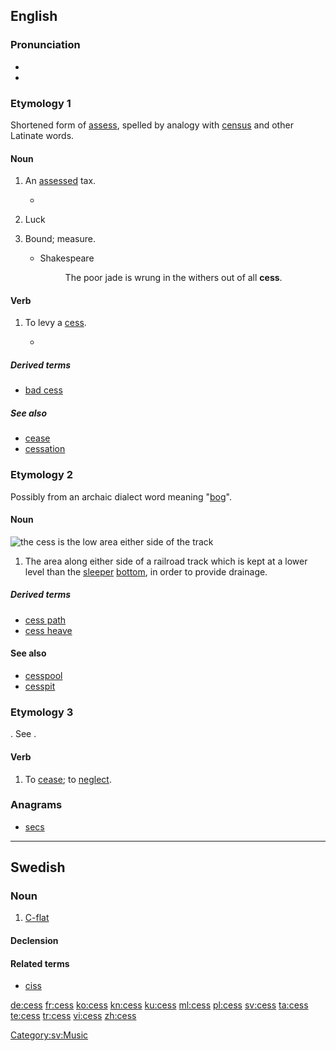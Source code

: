 {{also|Cess|ċess}}
==English==
{{wikipedia}}

===Pronunciation===
* {{IPA|/sɛs/|lang=en}}
* {{rhymes|ɛs|lang=en}}

===Etymology 1===
Shortened form of [[assess]], spelled by analogy with [[census]] and other Latinate words.

====Noun====
{{en-noun|es}}

# {{context|British|Ireland|lang=en}} An [[assess]]ed tax.
#* {{quote-book|year=1596|author={{w|Edmund Spenser|Spenser}}|title={{w|A View of the Present State of Ireland}}|chapter=|edition=|url=http://books.google.com/books?id=1iFMAAAAcAAJ&pg=PA503|passage='''Cess''' is none other than that which you yourself called imposition...}}
# {{context|British|Ireland|informal|lang=en}} Luck
# {{context|obsolete|lang=en}} Bound; measure.
#* Shakespeare
#*: The poor jade is wrung in the withers out of all '''cess'''.

====Verb====
{{en-verb|cesses|cessing|cessed}}

# {{context|British|Ireland|lang=en}} To levy a [[#Noun|cess]].
#* {{quote-book|year=1596|author={{w|Edmund Spenser|Spenser}}|title={{w|A View of the Present State of Ireland}}|chapter=|edition=|url=http://books.google.com/books?id=1iFMAAAAcAAJ&pg=PA517|passage=...according to the quantity thereof, we may '''cess''' the said rent and allowance issuing thereout.}}

=====Derived terms=====
* [[bad cess]]

=====See also=====
* [[cease]]
* [[cessation]]

===Etymology 2===
Possibly from an archaic dialect word meaning "[[bog]]".

====Noun====
[[File:Skagensbanen Bunken.jpg|thumb|right|the '''cess''' is the low area either side of the track]]
{{en-noun|es}}

# {{context|rail transport|lang=en}} The area along either side of a railroad track which is kept at a lower level than the [[sleeper]] [[bottom]], in order to provide drainage.

=====Derived terms=====
* [[cess path]]
* [[cess heave]]

====See also====
* [[cesspool]]
* [[cesspit]]

===Etymology 3===
{{etyl|fr|en}} {{term|cesser|lang=fr}}. See {{term|cease|lang=en}}.

====Verb====
{{en-verb|cesses|cessing|cessed}}

# {{context|obsolete|lang=en}} To [[cease]]; to [[neglect]].
#: {{rfquotek|Spenser}}

{{Webster 1913}}

===Anagrams===
* [[secs#English|secs]]

----

==Swedish==

===Noun===
{{sv-noun|n}}

# [[C-flat]]

====Declension====
{{sv-noun-n-zero|genitive=}}

====Related terms====
* [[ciss]]

[[Category:sv:Music]]

[[de:cess]]
[[fr:cess]]
[[ko:cess]]
[[kn:cess]]
[[ku:cess]]
[[ml:cess]]
[[pl:cess]]
[[sv:cess]]
[[ta:cess]]
[[te:cess]]
[[tr:cess]]
[[vi:cess]]
[[zh:cess]]